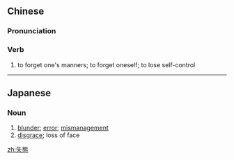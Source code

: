 {{also|失态}}
==Chinese==
{{zh-forms|s=失态}}

===Pronunciation===
{{zh-pron
|m=shītài
|c=sat1 taai3
|mn=qz,xm,zz:sit-thài
|cat=v
}}

===Verb===
{{zh-verb}}

# to forget one's manners; to forget oneself; to lose self-control

----

==Japanese==
{{ja-kanjitab|しつ|k1=しっ|たい|yomi=on}}

===Noun===
{{ja-noun|しったい}}

# [[blunder]]; [[error]]; [[mismanagement]]
# [[disgrace]]; loss of face

[[zh:失態]]